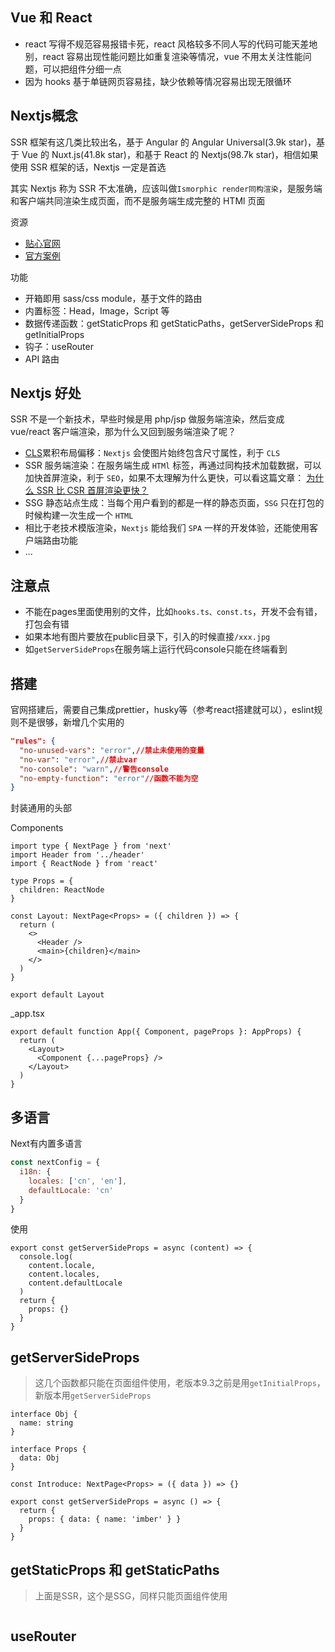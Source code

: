 ## Vue 和 React

- react 写得不规范容易报错卡死，react 风格较多不同人写的代码可能天差地别，react 容易出现性能问题比如重复渲染等情况，vue 不用太关注性能问题，可以把组件分细一点
- 因为 hooks 基于单链网页容易挂，缺少依赖等情况容易出现无限循环

## Nextjs概念

SSR 框架有这几类比较出名，基于 Angular 的 Angular Universal(3.9k star)，基于 Vue 的 Nuxt.js(41.8k star)，和基于 React 的 Nextjs(98.7k star)，相信如果使用 SSR 框架的话，Nextjs 一定是首选

其实 Nextjs 称为 SSR 不太准确，应该叫做`Ismorphic render同构渲染`，是服务端和客户端共同渲染生成页面，而不是服务端生成完整的 HTMl 页面

资源

- [贴心官网](https://nextjs.org/)
- [官方案例](https://github.com/vercel/next.js/tree/canary/examples)

功能

- 开箱即用 sass/css module，基于文件的路由
- 内置标签：Head，Image，Script 等
- 数据传递函数：getStaticProps 和 getStaticPaths，getServerSideProps 和 getInitialProps
- 钩子：useRouter
- API 路由

## Nextjs 好处

SSR 不是一个新技术，早些时候是用 php/jsp 做服务端渲染，然后变成 vue/react 客户端渲染，那为什么又回到服务端渲染了呢？

- [CLS](https://web.dev/cls/)累积布局偏移：`Nextjs` 会使图片始终包含尺寸属性，利于 `CLS`
- SSR 服务端渲染：在服务端生成 `HTMl` 标签，再通过同构技术加载数据，可以加快首屏渲染，利于 `SEO`，如果不太理解为什么更快，可以看这篇文章： [为什么 SSR 比 CSR 首屏渲染更快？](https://baidu.com)
- SSG 静态站点生成：当每个用户看到的都是一样的静态页面，`SSG` 只在打包的时候构建一次生成一个 `HTML`
- 相比于老技术模版渲染，`Nextjs` 能给我们 `SPA` 一样的开发体验，还能使用客户端路由功能
- ...

## 注意点

- 不能在pages里面使用别的文件，比如`hooks.ts、const.ts`，开发不会有错，打包会有错
- 如果本地有图片要放在public目录下，引入的时候直接`/xxx.jpg`
- 如`getServerSideProps`在服务端上运行代码console只能在终端看到

## 搭建

官网搭建后，需要自己集成prettier，husky等（参考react搭建就可以），eslint规则不是很够，新增几个实用的

```json
"rules": {
  "no-unused-vars": "error",//禁止未使用的变量
  "no-var": "error",//禁止var
  "no-console": "warn",//警告console
  "no-empty-function": "error"//函数不能为空
}
```

封装通用的头部



Components

```tsx
import type { NextPage } from 'next'
import Header from '../header'
import { ReactNode } from 'react'

type Props = {
  children: ReactNode
}

const Layout: NextPage<Props> = ({ children }) => {
  return (
    <>
      <Header />
      <main>{children}</main>
    </>
  )
}

export default Layout
```

_app.tsx

```tsx
export default function App({ Component, pageProps }: AppProps) {
  return (
    <Layout>
      <Component {...pageProps} />
    </Layout>
  )
}
```

## 多语言

Next有内置多语言

```js
const nextConfig = {
  i18n: {
    locales: ['cn', 'en'],
    defaultLocale: 'cn'
  }
}
```

使用

```tsx
export const getServerSideProps = async (content) => {
  console.log(
    content.locale,
    content.locales,
    content.defaultLocale
  )
  return {
    props: {}
  }
}
```

## getServerSideProps

> 这几个函数都只能在页面组件使用，老版本9.3之前是用`getInitialProps`，新版本用`getServerSideProps`

```tsx
interface Obj {
  name: string
}

interface Props {
  data: Obj
}

const Introduce: NextPage<Props> = ({ data }) => {}

export const getServerSideProps = async () => {
  return {
    props: { data: { name: 'imber' } }
  }
}
```

## getStaticProps 和 getStaticPaths

> 上面是SSR，这个是SSG，同样只能页面组件使用

```

```

## useRouter

```

```

